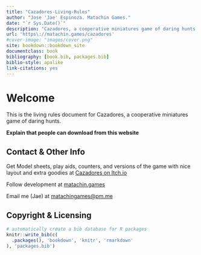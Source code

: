 ```yaml
--- 
title: "Cazadores-Living-Rules"
author: "Jose 'Jae' Espinoza. Matachin Games."
date: "`r Sys.Date()`"
description: "Cazadores, a cooperative miniatures game of daring hunts."
url: 'https\://matachin.games/cazadores'
#cover-image: "images/cover.png"
site: bookdown::bookdown_site
documentclass: book
bibliography: [book.bib, packages.bib]
biblio-style: apalike
link-citations: yes
---
```


# Welcome

This is the living rules document for Cazadores, a cooperative miniatures game of daring hunts.

**Explain that people can download from this website**

## Contact & Other Info

Get Model sheets, play aids, counters, and versions of the game with nice layout and extra goodies at [Cazadores on Itch.io](https://matachingames.itch.io/cazadores)

Follow development at [matachin.games](https://matachin.games)

Email me (Jae) at [matachingames@pm.me](mailto:matachingames@pm.me)

## Copyright & Licensing


```r
# automatically create a bib database for R packages
knitr::write_bib(c(
  .packages(), 'bookdown', 'knitr', 'rmarkdown'
), 'packages.bib')
```
